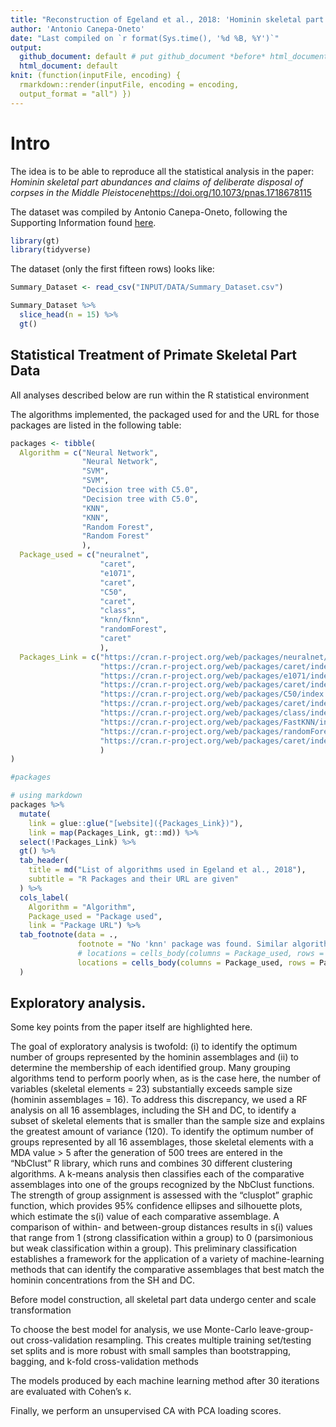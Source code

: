 ```yaml
---
title: "Reconstruction of Egeland et al., 2018: 'Hominin skeletal part abundances...'"
author: 'Antonio Canepa-Oneto'
date: "Last compiled on `r format(Sys.time(), '%d %B, %Y')`"
output:
  github_document: default # put github_document *before* html_document
  html_document: default
knit: (function(inputFile, encoding) {
  rmarkdown::render(inputFile, encoding = encoding,
  output_format = "all") })
---
```


# Intro
The idea is to be able to reproduce all the statistical analysis in the paper: *Hominin skeletal part abundances and claims of deliberate disposal of corpses in the Middle Pleistocene*[https://doi.org/10.1073/pnas.1718678115](https://doi.org/10.1073/pnas.1718678115)

The dataset was compiled by Antonio Canepa-Oneto, following the Supporting Information found [here](https://www.pnas.org/doi/suppl/10.1073/pnas.1718678115/suppl_file/pnas.1718678115.sd01.xlsx).

```r
library(gt)
library(tidyverse)
```

The dataset (only the first fifteen rows) looks like:


```r
Summary_Dataset <- read_csv("INPUT/DATA/Summary_Dataset.csv")

Summary_Dataset %>% 
  slice_head(n = 15) %>% 
  gt()
```

## Statistical Treatment of Primate Skeletal Part Data
All analyses described below are run within the R statistical environment


The algorithms implemented, the packaged used for and the URL for those packages are listed in the following table:


```r
packages <- tibble(
  Algorithm = c("Neural Network",
                "Neural Network",
                "SVM", 
                "SVM", 
                "Decision tree with C5.0", 
                "Decision tree with C5.0",
                "KNN",
                "KNN",
                "Random Forest",
                "Random Forest"
                ),
  Package_used = c("neuralnet", 
                    "caret", 
                    "e1071", 
                    "caret", 
                    "C50",
                    "caret",
                    "class",
                    "knn/fknn",
                    "randomForest",
                    "caret"
                    ),
  Packages_Link = c("https://cran.r-project.org/web/packages/neuralnet/",
                    "https://cran.r-project.org/web/packages/caret/index.html",
                    "https://cran.r-project.org/web/packages/e1071/index.html",
                    "https://cran.r-project.org/web/packages/caret/index.html",
                    "https://cran.r-project.org/web/packages/C50/index.html",
                    "https://cran.r-project.org/web/packages/caret/index.html",
                    "https://cran.r-project.org/web/packages/class/index.html",
                    "https://cran.r-project.org/web/packages/FastKNN/index.html",
                    "https://cran.r-project.org/web/packages/randomForest/index.html",
                    "https://cran.r-project.org/web/packages/caret/index.html"
                    )
)

#packages
```



```r
# using markdown
packages %>%
  mutate(
    link = glue::glue("[website]({Packages_Link})"),
    link = map(Packages_Link, gt::md)) %>%
  select(!Packages_Link) %>% 
  gt() %>% 
  tab_header(
    title = md("List of algorithms used in Egeland et al., 2018"),
    subtitle = "R Packages and their URL are given"
  ) %>% 
  cols_label(
    Algorithm = "Algorithm",
    Package_used = "Package used",
    link = "Package URL") %>%  
  tab_footnote(data = .,
               footnote = "No 'knn' package was found. Similar algorithm in FastKNN - fknn",
               # locations = cells_body(columns = Package_used, rows = everything()
               locations = cells_body(columns = Package_used, rows = Package_used == 'knn/fknn')
  )
```



## Exploratory analysis. 
Some key points from the paper itself are highlighted here.

The goal of exploratory analysis is twofold: (i) to identify the optimum number of groups represented by the hominin assemblages and (ii) to determine the membership of each identified group. Many grouping algorithms tend to perform poorly when, as is the case here, the number of variables (skeletal elements = 23) substantially exceeds sample size (hominin assemblages = 16). To address this discrepancy, we used a RF analysis on all 16 assemblages, including the SH and DC, to identify a subset of skeletal elements that is smaller than the sample size and explains the greatest amount of variance (120). To identify the optimum number of groups represented by all 16 assemblages, those skeletal elements with a MDA value > 5 after the generation of 500 trees are entered in the “NbClust” R library, which runs and combines 30 different clustering algorithms. A k-means analysis then classifies each of the comparative assemblages into one of the groups recognized by the NbClust functions. The strength of group assignment is assessed with the “clusplot” graphic function, which provides 95% confidence ellipses and silhouette plots, which estimate the s(i) value of each comparative assemblage. A comparison of within- and between-group distances results in s(i) values that range from 1 (strong classification within a group) to 0 (parsimonious but weak classification within a group). This preliminary classification establishes a framework for the application of a variety of machine-learning methods that can identify the comparative assemblages that best match the hominin concentrations from the SH and DC.

Before model construction, all skeletal part data undergo center and scale transformation

To choose the best model for analysis, we use Monte-Carlo leave-group-out cross-validation resampling. This creates multiple training set/testing set splits and is more robust with small samples than bootstrapping, bagging, and k-fold cross-validation methods

The models produced by each machine learning method after 30 iterations are evaluated with Cohen’s κ.

Finally, we perform an unsupervised CA with PCA loading scores.


